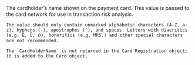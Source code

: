 
<ParamField body="CardHolderName" type="string">
    <MaxLength45CharactersCardNetwork255Api />
    The cardholder’s name shown on the payment card. This value is passed to the card network for use in transaction risk analysis.

    The value should only contain unmarked alphabetic characters (A-Z, a-z), hyphens (-), apostrophes (‘), and spaces. Letters with diacritics (e.g. É, Ü, ẞ), honorifics (e.g. MRS.) and other special characters are not recommended.

    The `CardHolderName` is not returned in the Card Registration object; it is added to the Card object.
</ParamField>